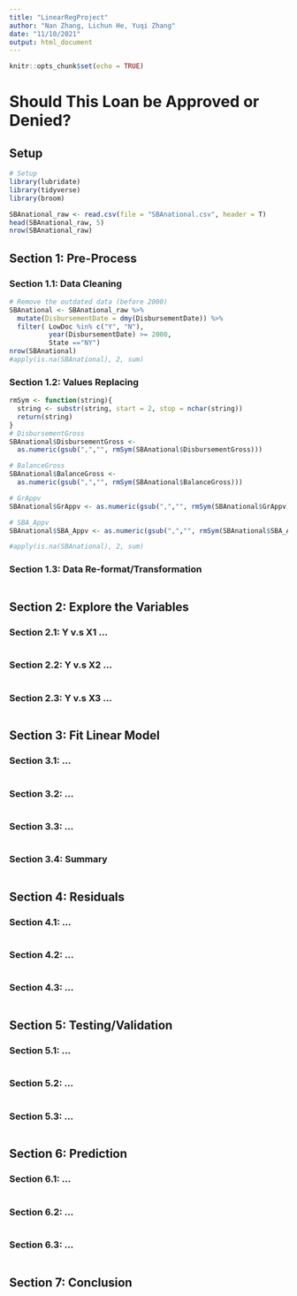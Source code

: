 ```yaml
---
title: "LinearRegProject"
author: "Nan Zhang, Lichun He, Yuqi Zhang"
date: "11/10/2021"
output: html_document
---
```


```r
knitr::opts_chunk$set(echo = TRUE)
```

# Should This Loan be Approved or Denied?

## Setup
```r
# Setup
library(lubridate)
library(tidyverse)
library(broom)

SBAnational_raw <- read.csv(file = "SBAnational.csv", header = T)
head(SBAnational_raw, 5)
nrow(SBAnational_raw)
```
## Section 1: Pre-Process

### Section 1.1: Data Cleaning
```r
# Remove the outdated data (before 2000)
SBAnational <- SBAnational_raw %>% 
  mutate(DisbursementDate = dmy(DisbursementDate)) %>% 
  filter( LowDoc %in% c("Y", "N"),
          year(DisbursementDate) >= 2000,
          State =="NY")
nrow(SBAnational)
#apply(is.na(SBAnational), 2, sum)
```

### Section 1.2: Values Replacing
```r
rmSym <- function(string){
  string <- substr(string, start = 2, stop = nchar(string))
  return(string)
}
# DisbursementGross
SBAnational$DisbursementGross <- 
  as.numeric(gsub(",","", rmSym(SBAnational$DisbursementGross)))

# BalanceGross
SBAnational$BalanceGross <- 
  as.numeric(gsub(",","", rmSym(SBAnational$BalanceGross)))

# GrAppv
SBAnational$GrAppv <- as.numeric(gsub(",","", rmSym(SBAnational$GrAppv)))

# SBA_Appv
SBAnational$SBA_Appv <- as.numeric(gsub(",","", rmSym(SBAnational$SBA_Appv)))

#apply(is.na(SBAnational), 2, sum)
```

### Section 1.3: Data Re-format/Transformation
```r

```

## Section 2: Explore the Variables

### Section 2.1: Y v.s X1 ...
```r

```

### Section 2.2: Y v.s X2 ...
```r

```

### Section 2.3: Y v.s X3 ...
```r

```

## Section 3: Fit Linear Model

### Section 3.1: ...
```r

```

### Section 3.2: ...
```r

```

### Section 3.3: ...
```r

```

### Section 3.4: Summary
```r

```

## Section 4: Residuals

### Section 4.1: ...
```r

```

### Section 4.2: ...
```r

```

### Section 4.3: ...
```r

```

## Section 5: Testing/Validation

### Section 5.1: ...
```r

```

### Section 5.2: ...
```r

```

### Section 5.3: ...
```r

```

## Section 6: Prediction

### Section 6.1: ...
```r

```

### Section 6.2: ...
```r

```

### Section 6.3: ...
```r

```

## Section 7: Conclusion
